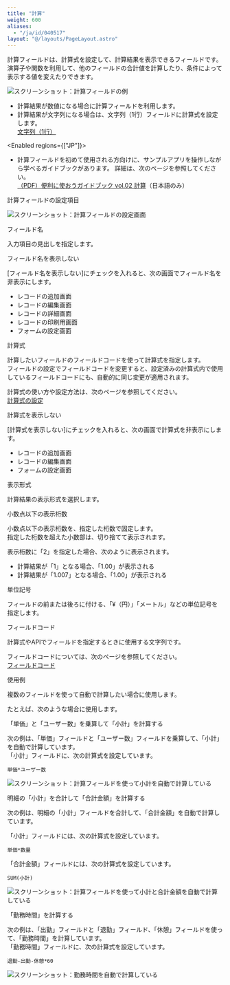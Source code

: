 ```yaml
---
title: "計算"
weight: 600
aliases:
  - "/ja/id/040517"
layout: "@/layouts/PageLayout.astro"
---
```




計算フィールドは、計算式を設定して、計算結果を表示できるフィールドです。  
演算子や関数を利用して、他のフィールドの合計値を計算したり、条件によって表示する値を変えたりできます。

<Img src="/k/kintone/img-ja/calculated_01.png" alt="スクリーンショット：計算フィールドの例" />

<Hint>

* 計算結果が数値になる場合に計算フィールドを利用します。   
* 計算結果が文字列になる場合は、文字列（1行）フィールドに計算式を設定します。  
[文字列（1行）](/k/ja/id/040539.html)

<Enabled regions={["JP"]}>

* 計算フィールドを初めて使用される方向けに、サンプルアプリを操作しながら学べるガイドブックがあります。
詳細は、次のページを参照してください。  
[（PDF）便利に使おうガイドブック vol.02 計算](https://kintone.cybozu.co.jp/material/pdf/kintone_guidebook_vol02.pdf)（日本語のみ）

</Enabled>

</Hint>

<Heading id="form_parts_calculated_30">計算フィールドの設定項目</Heading>

<Img src="/k/kintone/img-ja/calculated_04.png" alt="スクリーンショット：計算フィールドの設定画面" />

<Heading level={3} id="form_parts_calculated_2010">フィールド名</Heading>

入力項目の見出しを指定します。

<Heading level={3} id="form_parts_calculated_2020">フィールド名を表示しない</Heading>

[フィールド名を表示しない]にチェックを入れると、次の画面でフィールド名を非表示にします。

* レコードの追加画面
* レコードの編集画面
* レコードの詳細画面
* レコードの印刷用画面
* フォームの設定画面

<Heading level={3} id="form_parts_calculated_2030">計算式</Heading>

計算したいフィールドのフィールドコードを使って計算式を指定します。  
フィールドの設定でフィールドコードを変更すると、設定済みの計算式内で使用しているフィールドコードにも、自動的に同じ変更が適用されます。

計算式の使い方や設定方法は、次のページを参照してください。  
[計算式の設定](/k/ja/id/040495.html)

<Heading level={3} id="form_parts_calculated_2060">計算式を表示しない</Heading>

[計算式を表示しない]にチェックを入れると、次の画面で計算式を非表示にします。

* レコードの追加画面
* レコードの編集画面
* フォームの設定画面

<Heading level={3} id="form_parts_calculated_2040">表示形式</Heading>

計算結果の表示形式を選択します。

<Heading level={3} id="form_parts_calculated_2050">小数点以下の表示桁数</Heading>

小数点以下の表示桁数を、指定した桁数で固定します。  
指定した桁数を超えた小数部は、切り捨てて表示されます。

表示桁数に「2」を指定した場合、次のように表示されます。

* 計算結果が「1」となる場合、「1.00」が表示される
* 計算結果が「1.007」となる場合、「1.00」が表示される

<Heading level={3} id="form_parts_calculated_2085">単位記号</Heading>

フィールドの前または後ろに付ける、「&yen;（円）」「メートル」などの単位記号を指定します。

<Heading level={3} id="form_parts_calculated_2090">フィールドコード</Heading>

計算式やAPIでフィールドを指定するときに使用する文字列です。

<Note>

フィールドコードについては、次のページを参照してください。  
[フィールドコード](/k/ja/id/040504.html)

</Note>

<Heading id="form_parts_calculated_20">使用例</Heading>

複数のフィールドを使って自動で計算したい場合に使用します。

たとえば、次のような場合に使用します。

<Heading level={3} id="form_parts_calculated_2080">「単価」と「ユーザー数」を乗算して「小計」を計算する</Heading>

次の例は、「単価」フィールドと「ユーザー数」フィールドを乗算して、「小計」を自動で計算しています。  
「小計」フィールドに、次の計算式を設定しています。

```plaintext {copy=true}
単価*ユーザー数
```

<Img src="/k/kintone/img-ja/calculated_02.png" alt="スクリーンショット：計算フィールドを使って小計を自動で計算している" />

<Heading level={3} id="form_parts_calculated_20100">明細の「小計」を合計して「合計金額」を計算する</Heading>

次の例は、明細の「小計」フィールドを合計して、「合計金額」を自動で計算しています。

「小計」フィールドには、次の計算式を設定しています。

```plaintext {copy=true}
単価*数量
```

「合計金額」フィールドには、次の計算式を設定しています。

```plaintext {copy=true}
SUM(小計)
```

<Img src="/k/kintone/img-ja/calculated_03.png" alt="スクリーンショット：計算フィールドを使って小計と合計金額を自動で計算している" />

<Heading level={3} id="form_parts_calculated_2070">「勤務時間」を計算する</Heading>

次の例は、「出勤」フィールドと「退勤」フィールド、「休憩」フィールドを使って、「勤務時間」を計算しています。  
「勤務時間」フィールドに、次の計算式を設定しています。

```plaintext {copy=true}
退勤-出勤-休憩*60
```

<Img src="/k/kintone/img-ja/calculated_05.png" alt="スクリーンショット：勤務時間を自動で計算している" />
